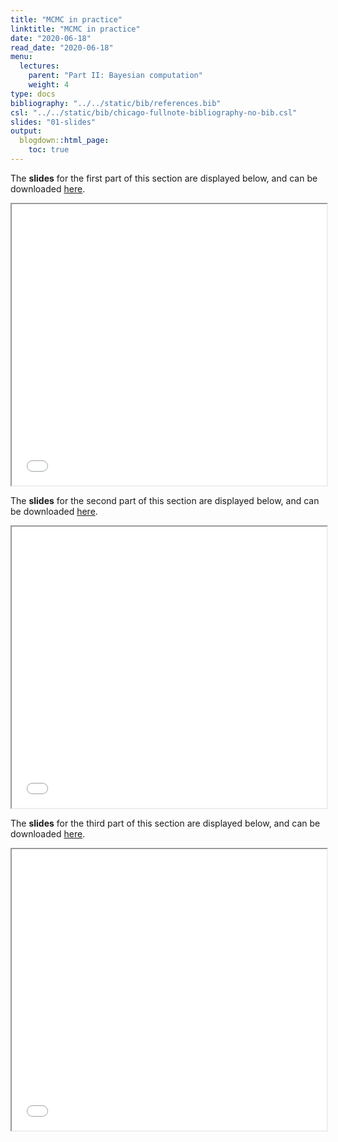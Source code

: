 ```yaml
---
title: "MCMC in practice"
linktitle: "MCMC in practice"
date: "2020-06-18"
read_date: "2020-06-18"
menu:
  lectures:
    parent: "Part II: Bayesian computation"
    weight: 4
type: docs
bibliography: "../../static/bib/references.bib"
csl: "../../static/bib/chicago-fullnote-bibliography-no-bib.csl"
slides: "01-slides"
output:
  blogdown::html_page:
    toc: true
---
```

The **slides** for the first part of this section are displayed below, and can be downloaded [here](/slides/slidesMCMCsoftware.pdf).

<iframe src="/slides/slidesMCMCsoftware.pdf##view=fit" width="100%" height=450>

This browser does not support PDFs. Please download the PDF to view it: Download PDF

</iframe>


The **slides** for the second part of this section are displayed below, and can be downloaded [here](/slides/slidesMCMCconvergence.pdf).

<iframe src="/slides/slidesMCMCconvergence.pdf##view=fit" width="100%" height=450>

This browser does not support PDFs. Please download the PDF to view it: Download PDF

</iframe>



The **slides** for the third part of this section are displayed below, and can be downloaded [here](/slides/slidesMCMCinference.pdf).

<iframe src="/slides/slidesMCMCinference.pdf##view=fit" width="100%" height=450>

This browser does not support PDFs. Please download the PDF to view it: Download PDF

</iframe>
